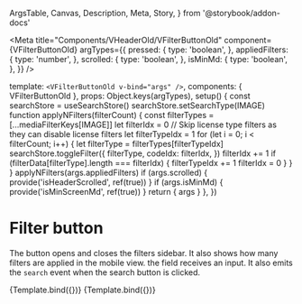   ArgsTable,
  Canvas,
  Description,
  Meta,
  Story,
} from '@storybook/addon-docs'

<Meta
  title="Components/VHeaderOld/VFilterButtonOld"
  component={VFilterButtonOld}
  argTypes={{
    pressed: {
      type: 'boolean',
    },
    appliedFilters: {
      type: 'number',
    },
    scrolled: {
      type: 'boolean',
    },
    isMinMd: {
      type: 'boolean',
    },
  }}
/>

  template: `<VFilterButtonOld v-bind="args" />`,
  components: { VFilterButtonOld },
  props: Object.keys(argTypes),
  setup() {
    const searchStore = useSearchStore()
    searchStore.setSearchType(IMAGE)
    function applyNFilters(filterCount) {
      const filterTypes = [...mediaFilterKeys[IMAGE]]
      let filterIdx = 0
      // Skip license type filters as they can disable license filters
      let filterTypeIdx = 1
      for (let i = 0; i < filterCount; i++) {
        let filterType = filterTypes[filterTypeIdx]
        searchStore.toggleFilter({
          filterType,
          codeIdx: filterIdx,
        })
        filterIdx += 1
        if (filterData[filterType].length === filterIdx) {
          filterTypeIdx += 1
          filterIdx = 0
        }
      }
    }
    applyNFilters(args.appliedFilters)
    if (args.scrolled) {
      provide('isHeaderScrolled', ref(true))
    }
    if (args.isMinMd) {
      provide('isMinScreenMd', ref(true))
    }
    return { args }
  },
})

# Filter button

<Description of={VFilterButtonOld} />

<ArgsTable of={VFilterButtonOld} />

The button opens and closes the filters sidebar. It also shows how many filters are applied
in the mobile view.
the field receives an input. It also emits the `search` event when the search
button is clicked.

<Canvas>
  <Story name="Default">{Template.bind({})}</Story>
</Canvas>

<Canvas>
  <Story
    name="Mobile Scrolled"
    parameters={{
      viewport: {
        defaultViewport: 'iphonex',
      },
    }}
  >
    {Template.bind({})}
  </Story>
</Canvas>
